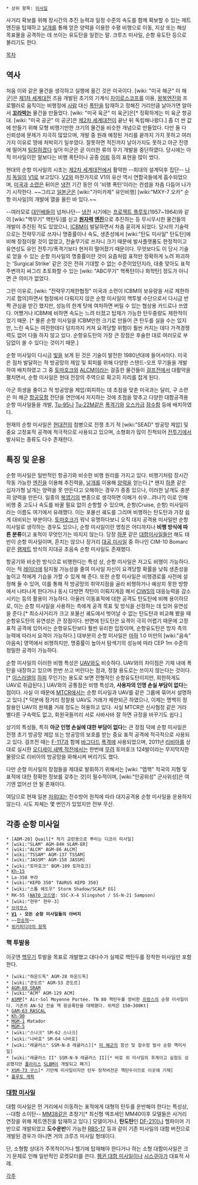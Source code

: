  * 상위 항목: [[미사일]]

사거리 확보를 위해 장시간의 추진 능력과 일정 수준의 속도를 함께 확보할 수 있는 제트 엔진을 탑재하고 [[날개]]를 통해 얻은 양력을 이용한 수평 비행으로 이동, 지상 또는 해상 목표물을 공격하는 데 쓰이는 유도탄을 일컫는 말. 크루즈 미사일, 순항 유도탄 등으로 불리기도 한다.

[[목차]]

== 역사 ==
처음 이와 같은 물건을 생각하고 실행에 옮긴 것은 미국이다. [wiki: "미국 해군" 미 해군]은 [[제1차 세계대전]] 즈음 개발된 초기의 기계식 [[자이로스코프]]를 이용, [[왕복엔진]]와 프로펠러로 움직이는 비행정에 [[사람]] 대신 [[폭탄]]을 탑재하고 정해진 거리만큼 날아가면 알아서 '''[[꼬라박]]는''' 물건을 만들었다. [wiki: "미국 육군" 미 육군]은[* 정확하게는 미 육군 항공대. [wiki: "미국 공군" 미 공군]은 [[제2차 세계대전]]이 끝난 뒤 독립해나왔다.] 좀 더 싼 값에 만들기 위해 모형 비행기만한 크기의 물건을 비슷한 개념으로 만들었다. 다만 둘 다 신뢰성에 문제가 지극히 많았으며, 개발 중 원래 예정된 거리를 끝까지 가지 못하고 여러가지 이유로 땅에 처박히기 일쑤였다. 잘못하면 적진까지 날아가지도 못하고 아군 진영에 떨어져 [[팀킬]]하겠다 싶어 미군은 곧 이러한 류의 무기 개발을 중단하였다. 당시에는 아직 미사일이란 말보다는 비행 폭탄이나 공중 [[어뢰]] 등의 표현을 많이 썼다.

현대의 순항 미사일의 시초는 [[제2차 세계대전]]에서 활약한 --희대의 설계덕후 집단-- [[나치]] [[독일]]의 [[V1]]로 보고있다. [[V2]]와 마찬가지로 V1의 유산 역시 연합국들에게 흡수되었으며, [[미국]]과 [[소련]]은 뒤이은 [[냉전]] 기간 동안 이 '비행 폭탄'이라는 컨셉을 차츰 다듬어 나가기 시작한다. ~~그리고 [[일본군]]은 [wiki:"가미카제" 유인비행] [wiki:"MXY-7 오카" 순항 미사일]의 개발에 열을 올린 바 있다.~~

--여러모로 [[대인배]]들이 넘쳐나던-- [[냉전]] 시기에는 [[프로젝트 플루토]](1957~1964)와 같이 [wiki:"핵무기" 핵탄두]를 싣고 '''[[원자력]] [[엔진]]'''으로 추진하는 등 무시무시한 물건들의 개발이 추진된 적도 있었으나, [[ICBM]]이 발달하면서 차츰 묻히게 되었다. 당시의 기술력으로는 전략무기로 쓰자니 명중률이나 속도, 생존성에서 [wiki:"탄도 미사일" 탄도탄]에 비해 장점이랄 것이 없었고, 전술무기로 쓰자니 크기 때문에 발사플랫폼도 한정적이고 유연성도 유인 전투기/폭격기보다 현저히 떨어졌기 때문이다. 무엇보다도 이 당시 기술로 얻을 수 있는 순항 미사일의 명중률이란 것이 요즘처럼 표적만 정확하게 노려 파괴하는 'Surgical  Strike' 같은 것은 전혀 기대할 수 없는 수준이었던지라, 대충 맞아도 표적 주변까지 싸그리 초토화할 수 있는 [wiki: "ABC무기" 핵폭탄이나 화학탄] 정도가 아니면 큰 의미가 없었다.

그런 이유로, [wiki: "전략무기제한협정" 미국과 소련이 ICBM의 보유량을 서로 제한하기로 합의]하면서 협정에서 다뤄지지 않은 순항 미사일이 핵투발 수단으로서 다시금 반짝 관심을 받긴 했지만, 성능의 한계 탓에 여차하면 버릴 수 있는 협상용 카드로나 쓰였다. 어쨌거나 ICBM에 비하면 속도는 느려 터졌고 탑재가 가능한 탄두중량도 제한적이었기 때문. [* 물론 순항 미사일을 ICBM만한 크기로 만들어 큰 탄두를 실을 수는 있지만, 느린 속도는 여전한데다 덩치까지 커져 요격당할 위험이 훨씬 커지는 데다 가격경쟁력도 없어 다들 하지 않고 있다. 순항유도탄의 가장 큰 장점은 후술한 대로 여러모로 부담없이 쏠 수 있다는 것이기 때문.]

순항 미사일이 다시금 [[빛]]을 보게 된 것은 기술이 발전한 1980년대에 들어서이다. 미국은 점차 발달하는 적 방공망의 제압 및 회피를 위해 다양한 스탠드-오프 무기들을 개발하여 배치하였고 그 중 [[토마호크]]와 [[ALCM]]이라는 걸출한 물건들이 [[걸프전]]에서 대활약을 펼치면서, 순항 미사일은 현대 전장의 주역으로 확고히 자리를 잡게 된다.

아군 희생을 줄이고 적 방공망을 제압/회피하는 데 초점을 맞춘 미국과는 달리, 구 소련은 미 해군 [[항공모함]] 전단을 연안에서 저지하는 것에 초점을 맞추고 다양한 대함공격용 순항 미사일들을 개발, [[Tu-95]]나 [[Tu-22M]]같은 [[폭격기]]와 [[오스카급]] [[잠수함]] 등에 배치하였다.

현재의 순항 미사일은 [[현대전]]의 첨병으로 전쟁 초기 적 [wiki:"SEAD" 방공망 제압] 및 중요 고정표적 공격에 적극적으로 사용되고 있으며, 소형화가 많이 진척되어 [[전투기]]에서 발사되는 종류도 다수 존재한다.

== 특징 및 운용 ==
순항 미사일은 일반적인 항공기와 비슷한 비행 원리를 가지고 있다. 비행기처럼 장시간 작동 가능한 [[엔진]]을 이용해 추진력을, [[날개]]를 이용해 [[양력]]을 얻는다.[* 왠지 [[하푼]] 같은 십자가형 날개는 양력을 못 만든다고 오해하는 경우가 종종 있으나, 이러한 날개도 충분히 양력을 만든다. 일종의 [[복엽기]]의 변종으로 생각하면 이해가 쉬우...려나?] 이로 인해 비행 중 고도나 속도를 바꿀 필요 없이 순항할 수 있으며, 순항(Cruise, 순항) 미사일이라는 이름도 여기에서 유래했다. 이는 포물선 궤도를 그리며 비행하는 탄도탄과 가장 쉽게 대비되는 부분이다. [[토마호크]]가 워낙 유명하다보니 오직 대지 공격용 미사일만 순항 미사일로 생각하는 경우도 있으나, 순항 미사일이란 명칭은 어디까지나 '''비행 방식에 따른 분류'''이고 표적이 무엇인가는 따지지 않는다. 당장 [[하푼]] 같은 [[대함미사일]]들만 해도 태반이 순항 미사일이며, 흔치는 않으나 장거리 [[대공 미사일]] 중 하나인 CIM-10  Bomarc 같은 [[램제트]] 방식의 지대공 초음속 순항 미사일도 존재했다.

항공기와 비슷한 방식으로 비행한다는 특성 상, 순항 미사일은 저고도 비행이 가능하다. 이는 적 [[레이더]]에 탐지될 가능성을 줄여 미사일 자신이 요격당할 확률을 낮춰 생존성을 높이고 적에게 기습을 가할 수 있게 해 준다. 또한 순항 미사일은 비행경로를 사전에 설정해 둘 수 있어, 이를 통해 적 방공망의 취약지점을 골라 비행하거나 예상치 못한 방향에서 나타나게 한다거나 동시 다방면 착탄이 이뤄지게끔 해서 [[CIWS]]의 대응능력을 감소시키는 등의 활용이 가능하다. 아울러 이동표적에 대한 공격도 탄도탄에 비해 용이하므로, 이는 순항 미사일을 사용하는 측에게 공격 목표 및 방식을 선정하는 데 있어 유연성을 준다.[* 최소사거리가 크고 포물선 궤도에서 벗어날 수 없는 탄도탄과 비교해 봤을 때 순항유도탄의 유연성은 큰 장점이다. 반면에 탄도탄은 요격이 극히 어렵기 때문에 고정표적 공격에 있어서는 순항유도탄보다 훨씬 유리한 입장이며, 순항유도탄은 방자 측의 능력에 따라서 요격이 가능하다.] 대부분의 순항 미사일은 [[마하]] 1.0 미만의 [wiki:"음속" 아음속] 영역에서 비행하지만, 명중률이 높아서 탐색기의 성능에 따라 CEP 1m 수준의 정밀한 공격이 가능하다.

순항 미사일의 이러한 비행 특성은 [[UAV]]와도 비슷하다. UAV와의 차이점은 기체 내에 폭탄을 내장하고 있으며 한번 쓰고 버린다는 점과, 정찰 용도로는 쓰이지 않는다는 것이다.[* [[이스라엘]]의 [[하피]] 무인기는 용도로 보면 전형적인 순항유도탄이지만, 희한하게도 UAV로 취급된다.] UAV와의 공통점은 비행 특성과, '''사용자의 인명 손실 부담이 없다'''는 점이다. 사실 이 때문에 [[MTCR]]에서는 순항 미사일과 UAV를 같은 그룹에 묶어서 설명하고 있다.[* 덕분에 장거리 정찰용 UAV도 거래가 제한되곤 하였으나, 이제는 명백히 정찰용인 UAV의 완제품 거래 정도는 허용하고 있다. 사실 MTCR은 신사협정 같은 거라 별다른 구속력도 없고, 회원국들끼리 서로 사바사바 잘 하면 규정을 바꾸기도 쉽다.]

상기의 특성들, 특히 '''아군 인명 손실에 대한 부담이 없다'''는 큰 장점 덕에 순항 미사일은 전쟁 초기 방공망 제압 또는 방공망의 보호를 받는 중요 표적 공격에 적극적으로 사용되고 있다. 걸프전 때는 [[F-117]]과 함께 [[바그다드]] [[폭격]]에 사용되었으며, 2011년 [[리비아]]를 상대로 실시한 [[오디세이 새벽 작전]]에서는 한번에 [[무려]] 토마호크 124발이라는 무지막지한 물량으로 리비아의 방공망을 와해시켜 버리기도 했다.

다만 순항 미사일의 장점들을 제대로 발휘하기 위해서는 [wiki: "맵핵" 적국의 지형 및 표적에 대한 정확한 정보를 갖추는 것]이 필수적이며, [wiki:"인공위성" 군사위성]은 여기엔 없어선 안 될 존재이다.

여담으로 현재 일본 [[자위대]]는 전수방어 원칙에 따라 대지공격용 순항 미사일을 운용하지 않는다. 시도 자체는 몇 번인가 있었지만 전부 무산.

== 각종 순항 미사일 ==
 * [ADM-20] Quail[* 적기 교란용으로 뿌리는 디코이 미사일]
 * [wiki:"SLAM" AGM-84H SLAM-ER]
 * [wiki:"ALCM" AGM-86 ALCM]
 * [wiki:"TSSAM" AGM-137 TSSAM]
 * [wiki:"JASSM" AGM-158 JASSM]
 * [wiki:"토마호크" BGM-109 토마호크]
 * [[Kh-15]]
 * La-350 부랴
 * [wiki:"KEPD 350" TAURUS KEPD 350]
 * [wiki:"스톰 쉐도우" Storm Shadow/SCALP EG]
 * RK-55 ([[NATO 코드명]]: SSC-X-4 Slingshot / SS-N-21 Sampson)
 * [wiki:"현무" 현무-3]
 * [[브라모스]]
 * '''[[V1]] - 모든 순항 미사일들의 아버지'''
 * ~~[[한승혁]]~~
 * [http://en.m.wikipedia.org/wiki/Cruise_missile 위키피디아의 항목]

=== 핵 투발용 ===
이곳엔 [[핵무기]] 투발을 목표로 개발했고 대다수가 실제로 핵탄두를 장착한 미사일만 포함한다.
 * [wiki:"하운드독" AGM-28 하운드독]
 * [wiki:"콘도르" AGM-53 콘도르]
 * [[AGM-69 SRAM]]
 * [wiki:"ACM" AGM-129 ACM]
 * [[ASMP]][* Air-Sol Moyenne Portée. TN 80 핵탄두를 장비한 [[프랑스]]의 순항 미사일이다. 기존의 AN-52 전술 핵 항공폭탄을 대체했다. 위력은 150~300Kt]
 * [[GAM-63 RASCAL]]
 * [[Kh-90]]
 * [[MGM-1]] Matador
 * [[MGM-5]]
 * [wiki:"스나크" SM-62 스나크]
 * [wiki:"나바호" SM-64 나바호]
 * [wiki:"레귤러스" SSM-N-8 레귤러스][* [[미 해군]]의 함선 및 잠수함 발사 순항 핵미사일]
 * [wiki:"레귤러스 II" SSM-N-9 레귤러스 II][* 바로 위 미사일의 후계이고 실험도 성공했지만 [[폴라리스]] [[SLBM]]이 개발되고 폐기]
 * [[XSM-73 구스]][* 기만체 미사일이지만 탄두 장착버전은 핵탄두이므로 이곳에 기재]
 * [[플루토 계획]]

=== [[대함 미사일]] ===
대함 미사일은 먼 거리에서 이동하는 표적에게 대형의 탄두를 운반해야 한다는 특성상, --대함 소이탄-- [[엑조세|MM38]]같은 초창기[* 최신형 엑조세인 MM40이후 모델들은 사거리 연장을 위해 제트엔진을 탑재하고 있다.] 모델이거나, '''탄도탄'''인 [[DF-21]]이나 헬파이어 기반으로 개발되었고 '''도수운반'''이 가능한 [[RBS-17]] 등과 같이 기존 미사일의 대함 버전으로 개발된 경우가 아니면 거의 크루즈 미사일 형태이다.

단, 소형함 상대가 주목적이거나 헬기에 탑재해야 한다거나 하는 소형 대함미사일은 크기 문제로 인해 일반적인 로켓모터를 쓴다. [[펭귄 대함 미사일]]이나 [[시스쿠아]]가 대표적 사례.

[[각주]]
